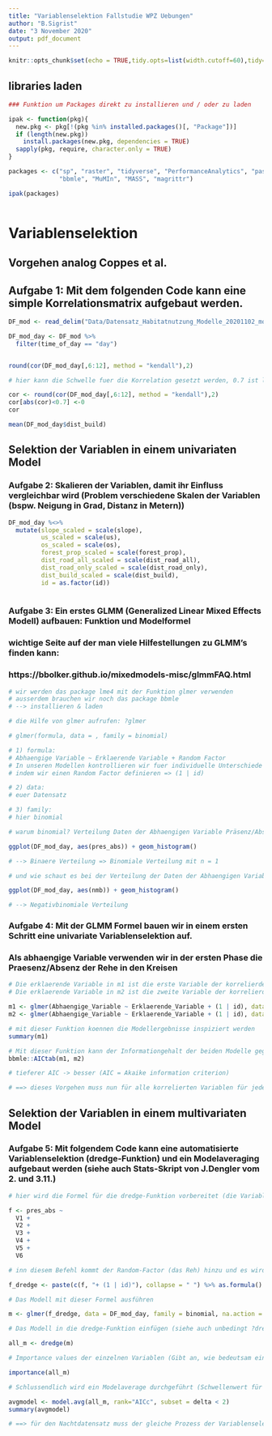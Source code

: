 ```yaml
---
title: "Variablenselektion Fallstudie WPZ Uebungen"
author: "B.Sigrist"
date: "3 November 2020"
output: pdf_document
---
```


```r
knitr::opts_chunk$set(echo = TRUE,tidy.opts=list(width.cutoff=60),tidy=TRUE)
```

## libraries laden

```r

### Funktion um Packages direkt zu installieren und / oder zu laden

ipak <- function(pkg){
  new.pkg <- pkg[!(pkg %in% installed.packages()[, "Package"])]
  if (length(new.pkg)) 
    install.packages(new.pkg, dependencies = TRUE)
  sapply(pkg, require, character.only = TRUE)
}

packages <- c("sp", "raster", "tidyverse", "PerformanceAnalytics", "pastecs", "lme4", 
              "bbmle", "MuMIn", "MASS", "magrittr")

ipak(packages)



```

# Variablenselektion
## Vorgehen analog Coppes et al. 


## Aufgabe 1: Mit dem folgenden Code kann eine simple Korrelationsmatrix aufgebaut werden. 

```r

DF_mod <- read_delim("Data/Datensatz_Habitatnutzung_Modelle_20201102_moodle.csv", delim = ";")

DF_mod_day <- DF_mod %>%
  filter(time_of_day == "day")


round(cor(DF_mod_day[,6:12], method = "kendall"),2)

# hier kann die Schwelle fuer die Korrelation gesetzt werden, 0.7 ist liberal / 0.5 konservativ

cor <- round(cor(DF_mod_day[,6:12], method = "kendall"),2) 
cor[abs(cor)<0.7] <-0
cor

mean(DF_mod_day$dist_build)

```

## Selektion der Variablen in einem univariaten Model

### Aufgabe 2: Skalieren der Variablen, damit ihr Einfluss vergleichbar wird (Problem verschiedene Skalen der Variablen (bspw. Neigung in Grad, Distanz in Metern))

```r
DF_mod_day %<>%
  mutate(slope_scaled = scale(slope),
         us_scaled = scale(us),
         os_scaled = scale(os),
         forest_prop_scaled = scale(forest_prop),
         dist_road_all_scaled = scale(dist_road_all),
         dist_road_only_scaled = scale(dist_road_only),
         dist_build_scaled = scale(dist_build),
         id = as.factor(id))
  
```

### Aufgabe 3: Ein erstes GLMM (Generalized Linear Mixed Effects Modell) aufbauen: Funktion und Modelformel

### wichtige Seite auf der man viele Hilfestellungen zu GLMM’s finden kann:
### https://bbolker.github.io/mixedmodels-misc/glmmFAQ.html

```r

# wir werden das package lme4 mit der Funktion glmer verwenden 
# ausserdem brauchen wir noch das package bbmle
# --> installieren & laden

# die Hilfe von glmer aufrufen: ?glmer

# glmer(formula, data = , family = binomial)

# 1) formula: 
# Abhaengige Variable ~ Erklaerende Variable + Random Factor 
# In unseren Modellen kontrollieren wir fuer individuelle Unterschiede bei den Rehen 
# indem wir einen Random Factor definieren => (1 | id) 

# 2) data: 
# euer Datensatz

# 3) family: 
# hier binomial

# warum binomial? Verteilung Daten der Abhaengigen Variable Präsenz/Absenz 

ggplot(DF_mod_day, aes(pres_abs)) + geom_histogram()

# --> Binaere Verteilung => Binomiale Verteilung mit n = 1 

# und wie schaut es bei der Verteilung der Daten der Abhaengigen Variable Nutzungsintensitaet aus?

ggplot(DF_mod_day, aes(nmb)) + geom_histogram()

# --> Negativbinomiale Verteilung 

```

### Aufgabe 4: Mit der GLMM Formel bauen wir in einem ersten Schritt eine univariate Variablenselektion auf.

### Als abhaengige Variable verwenden wir in der ersten Phase die Praesenz/Absenz der Rehe in den Kreisen


```r

# Die erklaerende Variable in m1 ist die erste Variable der korrelierdenen Beziehung
# Die erklaerende Variable in m2 ist die zweite Variable der korrelierdenen Beziehung

m1 <- glmer(Abhaengige_Variable ~ Erklaerende_Variable + (1 | id), data = DF_mod_day, family = binomial)
m2 <- glmer(Abhaengige_Variable ~ Erklaerende_Variable + (1 | id), data = DF_mod_day, family = binomial)

# mit dieser Funktion koennen die Modellergebnisse inspiziert werden
summary(m1)

# Mit dieser Funktion kann der Informationgehalt der beiden Modelle gegeneinander abgeschaetzt werden
bbmle::AICtab(m1, m2)

# tieferer AIC -> besser (AIC = Akaike information criterion)

# ==> dieses Vorgehen muss nun für alle korrelierten Variablen für jeden Teildatensatz (Tag/Nacht) durchgeführt werden, um nur noch nicht (R < 0.7) korrelierte Variablen in das Modell einfliessen zu lassen 

```

## Selektion der Variablen in einem multivariaten Model

### Aufgabe 5: Mit folgendem Code kann eine automatisierte Variablenselektion (dredge-Funktion) und ein Modelaveraging aufgebaut werden (siehe auch Stats-Skript von J.Dengler vom 2. und 3.11.)

```r

# hier wird die Formel für die dredge-Funktion vorbereitet (die Variablen V1-V6 sind jene welche nach der univariaten Variablenselektion noch übrig bleiben)  

f <- pres_abs ~ 
  V1 +
  V2 +
  V3 +
  V4 +
  V5 +
  V6 

# inn diesem Befehl kommt der Random-Factor (das Reh) hinzu und es wird eine Formel daraus gemacht

f_dredge <- paste(c(f, "+ (1 | id)"), collapse = " ") %>% as.formula()

# Das Modell mit dieser Formel ausführen

m <- glmer(f_dredge, data = DF_mod_day, family = binomial, na.action = "na.fail")

# Das Modell in die dredge-Funktion einfügen (siehe auch unbedingt ?dredge)

all_m <- dredge(m)

# Importance values der einzelnen Variablen (Gibt an, wie bedeutsam eine bestimmte Variable ist, wenn man viele verschiedene Modelle vergleicht (multimodel inference))

importance(all_m)

# Schlussendlich wird ein Modelaverage durchgeführt (Schwellenwert für das delta-AIC = 2)

avgmodel <- model.avg(all_m, rank="AICc", subset = delta < 2)
summary(avgmodel)

# ==> für den Nachtdatensatz muss der gleiche Prozess der Variablenselektion durchgespielt werden. 
```


